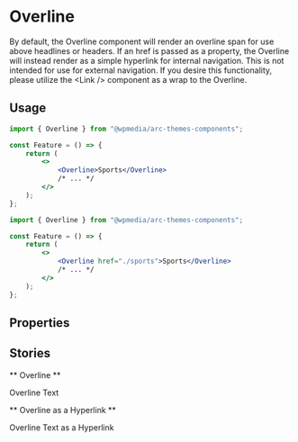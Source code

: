 

<Meta title="Components/Overline" component={Overline} />

# Overline

By default, the Overline component will render an overline span for use above headlines or headers. If an href is passed as a property, the Overline will instead render as a simple hyperlink for internal navigation. This is not intended for use for external navigation. If you desire this functionality, please utilize the &lt;Link /&gt; component as a wrap to the Overline.

## Usage

```jsx
import { Overline } from "@wpmedia/arc-themes-components";

const Feature = () => {
	return (
		<>
			<Overline>Sports</Overline>
			/* ... */
		</>
	);
};
```

```jsx
import { Overline } from "@wpmedia/arc-themes-components";

const Feature = () => {
	return (
		<>
			<Overline href="./sports">Sports</Overline>
			/* ... */
		</>
	);
};
```

## Properties

<ArgsTable of={Overline} />

## Stories

** Overline **

<Canvas>
	<Story name="Overline">
		<Overline>Overline Text</Overline>
	</Story>
</Canvas>

** Overline as a Hyperlink **

<Canvas>
	<Story name="Overline Hyperlink">
		<Overline href="./">Overline Text as a Hyperlink</Overline>
	</Story>
</Canvas>
